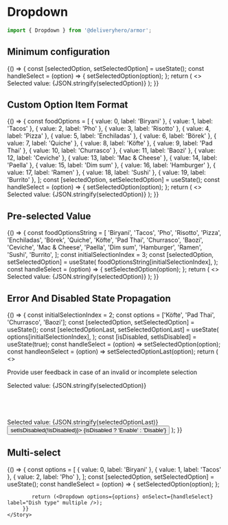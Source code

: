 
<Meta title="Components/Dropdown" component={Dropdown} />

# Dropdown

~~~js
import { Dropdown } from '@deliveryhero/armor';
~~~

## Minimum configuration

<Preview>
    <Story name="Minimum configuration" height="350px">
         {() => {
const [selectedOption, setSelectedOption] = useState();
const handleSelect = (option) => {
    setSelectedOption(option);
};
return (
    <>
        <GroupHelper gap={2}>
            <Box padding={3}>
                <Dropdown
                    options={['Biryani', 'Tacos', 'Pho', 'Risotto']}
                    onSelect={handleSelect}
                    label="Dish type"
                />
                <Typography paragraph>
                    Selected value: {JSON.stringify(selectedOption)}
                </Typography>
            </Box>
        </GroupHelper>
    </>
);
                 }}
    </Story>
</Preview>

## Custom Option Item Format

<Preview>
    <Story name="Custom Option Item Format" height="750px">
         {() => {
const foodOptions = [
        { value: 0, label: 'Biryani' },
        { value: 1, label: 'Tacos' },
        { value: 2, label: 'Pho' },
        { value: 3, label: 'Risotto' },
        { value: 4, label: 'Pizza' },
        { value: 5, label: 'Enchiladas' },
        { value: 6, label: 'Börek' },
        { value: 7, label: 'Quiche' },
        { value: 8, label: 'Köfte' },
        { value: 9, label: 'Pad Thai' },
        { value: 10, label: 'Churrasco' },
        { value: 11, label: 'Baozi' },
        { value: 12, label: 'Ceviche' },
        { value: 13, label: 'Mac & Cheese' },
        { value: 14, label: 'Paella' },
        { value: 15, label: 'Dim sum' },
        { value: 16, label: 'Hamburger' },
        { value: 17, label: 'Ramen' },
        { value: 18, label: 'Sushi' },
        { value: 19, label: 'Burrito' },
    ];
const [selectedOption, setSelectedOption] = useState();
const handleSelect = (option) => {
    setSelectedOption(option);
};
return (
    <>
        <GroupHelper gap={2}>
            <Box padding={3} style={{
                flexDirection: 'column',
                width: '300px'
                }}>
                <Dropdown
                    options={foodOptions}
                    onSelect={handleSelect}
                    label="Dish type"
                />
                <Typography paragraph>
                    Selected value: {JSON.stringify(selectedOption)}
                </Typography>
            </Box>
        </GroupHelper>
    </>
);
                 }}
    </Story>
</Preview>

## Pre-selected Value

<Preview>
    <Story name="Pre-selected Value" height="500px">
         {() => {
const foodOptionsString = [
        'Biryani',
        'Tacos',
        'Pho',
        'Risotto',
        'Pizza',
        'Enchiladas',
        'Börek',
        'Quiche',
        'Köfte',
        'Pad Thai',
        'Churrasco',
        'Baozi',
        'Ceviche',
        'Mac & Cheese',
        'Paella',
        'Dim sum',
        'Hamburger',
        'Ramen',
        'Sushi',
        'Burrito',
    ];
    const initialSelectionIndex = 3;
    const [selectedOption, setSelectedOption] = useState(
        foodOptionsString[initialSelectionIndex],
    );
    const handleSelect = (option) => {
        setSelectedOption(option);
    };
    return (
        <>
            <GroupHelper gap={2}>
                <Box padding={3} style={{ flexDirection: 'column', width: '300px' }}>
                    <Dropdown
                        options={foodOptionsString}
                        onSelect={handleSelect}
                        defaultValue={initialSelectionIndex}
                        label="Dish type"
                    />
                    <Typography paragraph>
                        Selected value: {JSON.stringify(selectedOption)}
                    </Typography>
                </Box>
            </GroupHelper>
        </>
    );
                 }}
    </Story>
</Preview>

## Error And Disabled State Propagation

<Preview>
    <Story name="Error And Disabled State Propagation" height="600px">
         {() => {
const initialSelectionIndex = 2;
const options = ['Köfte', 'Pad Thai', 'Churrasco', 'Baozi'];
const [selectedOption, setSelectedOption] = useState();
const [selectedOptionLast, setSelectedOptionLast] = useState(
    options[initialSelectionIndex],
);
const [isDisabled, setIsDisabled] = useState(true);
const handleSelect = (option) => setSelectedOption(option);
const handleonSelect = (option) =>
    setSelectedOptionLast(option);
return (
<>
    <p>
        Provide user feedback in case of an invalid or incomplete
        selection
    </p>
    <GroupHelper gap={2}>
        <Box padding={3} style={{ flexDirection: 'column', width: '300px' }}>
            <div>
                <Dropdown
                    error={!selectedOption}
                    label="Select one"
                    options={options}
                    onSelect={handleSelect}
                />
                <Typography paragraph>
                    Selected value: {JSON.stringify(selectedOption)}
                </Typography>
            </div>
            <br />
            <br />
            <Dropdown
                disabled
                label="Disabled"
                options={options}
                onSelect={handleSelect}
            />
            <br />
            <br />
            <Dropdown
                disabled={isDisabled}
                label={`${
                    isDisabled ? 'Disabled' : 'Enabled'
                } with pre-selected`}
                options={options}
                onSelect={handleonSelect}
                selectedIndex={initialSelectionIndex}
            />
            <Typography paragraph>
                Selected value: {JSON.stringify(selectedOptionLast)}
            </Typography>
            <Button onClick={() => setIsDisabled(!isDisabled)}>
                {isDisabled ? 'Enable' : 'Disable'}
            </Button>
        </Box>
    </GroupHelper>
</>
);
                 }}
    </Story>
</Preview>

## Multi-select

<Preview>
    <Story name="Multiselect controlled mode" height="200px">
         {() => {
            const options = [
                 { value: 0, label: 'Biryani' },
                 { value: 1, label: 'Tacos' },
                 { value: 2, label: 'Pho' },
            ];
            const [selectedOption, setSelectedOption] = useState();
            const handleSelect = (option) => {
                setSelectedOption(option);
            };
         
            return (<Dropdown options={options} onSelect={handleSelect} label="Dish type" multiple />);
         }}
    </Story>
</Preview>
